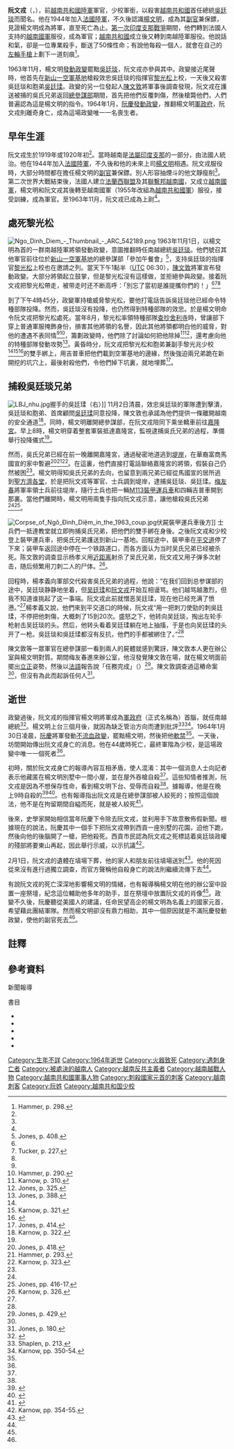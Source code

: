 {{Infobox military person
|name=阮文戎<br/>Nguyễn Văn Nhung
|born=1919年或1920年
|birth_place={{French Indochina}}
|died={{Death date|1964|1|31}}
|image= 
|death_place= {{South Vietnam}}[[胡志明市|西貢]]
|nationality= {{French Indochina}}（至1949年）<br>{{flag|State of Vietnam}}（1949－1955）<br>{{RVN}}（1955－1964）
|nickname=
|allegiance={{RVN}}
|branch={{Army|France|name=法國陸軍}}<br>{{Army|State of Vietnam|name=越南國軍}}<br>{{ARVN}}
|serviceyears=1944年－1963年
|rank=[[少校|少校]]
|commands=
|unit=
|battles=[[第一次印度支那戰爭|第一次印度支那戰爭]]<br>[[捕殺吳廷琰|吳廷琰、吳廷瑈]]、[[黎光松|黎光松]]之死
|laterwork=[[楊文明|楊文明]]將軍的副官兼保鏢，殺害50人的專業殺手
}}
'''阮文戎'''（{{vie|qn=Nguyễn Văn Nhung}}，{{bd||1919年或1920年|1964年|1月31日|catIdx=Nhung, Nguyễn Văn}}），前[[越南共和國陸軍|越南共和國陸軍]]軍官，少校軍銜，以殺害[[越南共和國|越南共和國]]首任總統[[吳廷琰|吳廷琰]]而聞名。他在1944年加入[[法國陸軍|法國陸軍]]，不久後認識[[楊文明|楊文明]]，成為其[[副官|副官]]兼保鏢，見證楊文明成為將軍，直至死亡為止。[[第一次印度支那戰爭|第一次印度支那戰爭]]期間，他們轉到法國人支持的[[越南國軍|越南國軍]]服役，成為軍官；[[越南共和國|越南共和國]]成立後又轉到南越陸軍服役。他說話和氣，卻是一位專業殺手，斷送了50條性命；有說他每殺一個人，就會在自己的[[左輪手槍|左輪手槍]]上劃下一道刻痕<ref group="註">Hammer, p. 298.</ref>。

1963年11月，楊文明[[1963年南越政變|發動政變]]罷黜[[吳廷琰|吳廷琰]]，阮文戎亦參與其中。政變接近尾聲時，他首先在[[新山一空軍基地|新山一空軍基地]]槍殺效忠吳廷琰的{{en-link|越南共和國陸軍特種部隊|Army of the Republic of Vietnam Special Forces|特種部隊}}指揮官[[黎光松|黎光松]]上校，一天後又殺害吳廷琰和胞弟[[吳廷瑈|吳廷瑈]]。政變的另一位發起人[[陳文敦|陳文敦]]將軍事後調查發現，阮文戎在護送被捕的吳氏兄弟返回[[越南共和國軍總參謀部|總參謀部]]期間，首先把他們反覆刺傷，然後槍斃他們，人們普遍認為這是楊文明的指令。1964年1月，[[阮慶|阮慶]][[1964年1月南越政變|發動政變]]，推翻楊文明[[軍政府|軍政府]]，阮文戎則離奇身亡，成為這場政變唯一一名喪生者。

== 早年生涯 ==
阮文戎生於1919年或1920年初<ref name=n1/>。當時越南是[[法屬印度支那|法屬印度支那]]的一部分，由法國人統治。他在1944年加入[[法國陸軍|法國陸軍]]，不久後和他的未來上司[[楊文明|楊文明]]相遇。阮文戎服役時，大部分時間都在擔任楊文明的[[侍從官|副官]]兼保鏢。別人形容抽煙斗的他文靜瘦削<ref name=n1/>。第二次世界大戰結束後，法國人建立[[法蘭西聯盟|法蘭西聯盟]]及其[[聯繫邦|聯繫邦]][[越南國|越南國]]，又成立[[越南國軍|越南國軍]]，楊文明和阮文戎其後轉至越南國軍（1955年改組為[[越南共和國軍|越南共和國軍]]）服役，接受訓練，成為軍官。至1963年11月，阮文戎已成為上尉<ref name=n1/>。

== 處死黎光松 ==
[[File:Ngo_Dinh_Diem_-_Thumbnail_-_ARC_542189.png|thumb]]
1963年11月1日，以楊文明為首的一群南越陸軍將領發動政變，意圖推翻時任南越總統[[吳廷琰|吳廷琰]]。他們號召其他軍官前往位於[[新山一空軍基地|新山一空軍基地]]的總參謀部「參加午餐會」<ref group="註" name="j408">Jones, p. 408.</ref>，支持吳廷琰的{{en-link|越南共和國陸軍特種部隊|Army of the Republic of Vietnam Special Forces|南越特種部隊}}指揮官[[黎光松|黎光松]]上校也在邀請之列。當天下午1點半（[[UTC|UTC]] 06:30），[[陳文敦|陳文敦]]將軍宣布發動政變。大部分將領起立鼓掌，但是黎光松沒有這樣做，並拒絕參與政變。接着阮文戎把黎光松帶走，被带走时还不断高呼：「別忘了當初是誰提攜你們的！」<ref  group="註" name="j408"/><ref group="註" name="encyc">Tucker, p. 227.</ref><ref group="註" name="ks"/>

到了下午4時45分，政變軍持槍威脅黎光松，要他打電話告訴吳廷琰他已經命令特種部隊投降。然而，吳廷琰沒有投降，也仍然得到特種部隊的效忠。於是楊文明命令阮文戎把黎光松處死。當年8月，黎光松率領特種部隊[[查抄舍利寺|查抄舍利寺]]時，曾讓部下穿上普通軍服掩飾身份，損害其他將領的名譽，因此其他將領都明白他的威脅，對他的遭遇不表同情<ref group="註" name="j414"/><ref group="註">Hammer, p. 290.</ref>，籌劃政變時，他們除了討論如何把他除掉<ref group="註">Karnow, p. 310.</ref><ref group="註">Jones, p. 325.</ref>，還考慮向他的特種部隊發動攻勢<ref group="註">Jones, p. 388.</ref>。黃昏時分，阮文戎把黎光松和胞弟兼副手黎光兆少校<ref group="註" name="encyc"/><ref group="註" name="ks">Karnow, p. 321.</ref><ref>{{cite web|author=Nguyễn Hồng Lam|title=Bóng ma sống của viên tư lệnh|url=http://www.cand.com.vn/News/PrintView.aspx?ID=112626|publisher=CAND Online|accessdate=2013-08-25|archive-date=2013-12-06|archive-url=https://web.archive.org/web/20131206070546/http://www.cand.com.vn/News/PrintView.aspx?ID=112626|dead-url=no}}</ref>的雙手綁上，用吉普車把他們載到空軍基地的邊緣，然後強迫兩兄弟跪在新開挖的坑穴上，最後射殺他們，令他們掉下坑裏，就地埋葬<ref group="註" name="j414">Jones, p. 414.</ref>。

== 捕殺吳廷琰兄弟 ==
{{see also|1963年南越政變|吳廷琰之死}}
[[File:LBJ_nhu.jpg|thumb]]握手的吳廷瑈（右）]]
11月2日清晨，效忠吳廷琰的軍隊遭到擊潰，吳廷琰和胞弟、首席顧問[[吳廷瑈|吳廷瑈]]同意投降，陳文敦也承諾為他們提供一條離開越南的安全通道<ref group="註">Karnow, p. 322.</ref>。同時，楊文明離開總參謀部，在阮文戎陪同下乘坐轎車前往[[胡志明市博物館|嘉隆宮]]。早上8時，楊文明穿着整套軍裝抵達嘉隆宮，監視逮捕吳氏兄弟的過程，準備舉行投降儀式<ref group="註" name="j418"/>。

然而，吳氏兄弟已經在前一晚離開嘉隆宮，通過秘密地道逃到[[堤岸|堤岸]]，在華裔富商馬國宣的家中暫避<ref group="註" name="j418">Jones, p. 418.</ref><ref group="註">Hammer, p. 293.</ref><ref group="註" name="k323">Karnow, p. 323.</ref>。在這裏，他們直接打電話聯絡嘉隆宮的將領，假裝自己仍然被困<ref group="註" name="k323"/>。楊文明得知吳氏兄弟的去向，也留意到兩兄弟已經從馬國宣的居所逃到[[聖方濟各天主堂_(胡志明市)|聖方濟各堂]]，於是把阮文戎等軍官、士兵調到堤岸，逮捕吳廷琰、吳廷瑈。[[梅友春|梅友春]]將軍率領士兵前往堤岸，隨行士兵也把一輛[[M113裝甲運兵車|M113裝甲運兵車]]和四輛吉普車開到那裏。當他們離開時，楊文明用兩隻手指向阮文戎示意，讓他槍殺吳氏兄弟<ref group="註" name="k323"/><ref group="註">Jones, pp. 416-17.</ref>。

[[File:Corpse_of_Ngô_Đình_Diệm_in_the_1963_coup.jpg|right]]伏屍裝甲運兵車後方]]
士兵們一抵達教堂就立即拘捕吳氏兄弟，把他們的雙手綁在身後。之後阮文戎和{{en-link|楊孝義 (軍官)|Duong Hieu Nghia|楊孝義}}少校登上裝甲運兵車，把吳氏兄弟護送到新山一基地。回程途中，裝甲車在[[平交道|平交道]]停了下來；装甲车返回途中停在一个铁路道口，而各方面认为当时吴氏兄弟已经被杀死。陈文敦的调查显示杨孝义用{{en-link|半自動火器|semi-automatic firearm|半自动手枪}}[[近距離平射射程|近距离]]射杀了吴氏兄弟，阮文戎又用子弹多次射击，随后频繁用刀刺二人的尸体。<ref group="註" name="k326">Karnow, p. 326.</ref>。

回程時，楊孝義向軍部交代殺害吳氏兄弟的過程，他說：“在我们回到总参谋部的途中，吴廷琰静静地坐着，但[[吴廷瑈|吴廷瑈]]和[[阮文戎|阮文戎]]开始互相谩骂。他们越骂越激烈，但我不知道谁挑起了这一事端。阮文戎此前就憎恶吴廷瑈，现在他已经充满了愤懑。”<ref group="註" name="j429"/>楊孝義又說，他們來到平交道口的時候，阮文戎“用一把刺刀使勁的刺吳廷瑈，不停把他刺傷，大概刺了15到20次。盛怒之下，他转向吴廷琰，掏出左轮手枪射击吴廷琰的头。然后，他转头看着吴廷瑈躺在地上抽搐，于是也向吴廷瑈的头开了一枪。吳廷琰和吳廷瑈都沒有反抗，他們的手都被綁住了。”<ref group="註" name="j429"/> 

陳文敦等一眾軍官在總參謀部一看到兩人的屍體就感到驚訝，陳文敦本人更在辦公室與楊文明對質。期間梅友春進來辦公室，他沒發覺陳文敦在場，就在楊文明面前擺出[[立正|立正]]姿勢，然後以[[法語|法語]]報告說「任務完成」（{{lang|fr|''Mission accomplie''}}）<ref group="註" name="j429">Jones, p. 429.</ref>。陳文敦調查過這樁命案<ref group="註" name="k326"/>，但沒有為此而起訴任何人<ref group="註">Jones, p. 180.</ref>。

== 逝世 ==
政變過後，阮文戎的指揮官楊文明將軍成為[[軍政府|軍政府]]（正式名稱為{{vi-link|軍事革命委員會 (1963年)|Hội đồng Quân nhân Cách mạng (Việt Nam, 1963)|軍事革命委員會}}）首腦，就任南越總統<ref name="pp">{{cite book|title=The Overthrow of Ngo Dinh Diem, May–November, 1963|series=''[[五角大樓文件|Pentagon Papers]]''|publisher=[[丹尼爾·艾爾斯伯格|Daniel Ellsberg]]|url=http://www.mtholyoke.edu/acad/intrel/pentagon2/pent6.htm|pages=201–76|accessdate=2008-06-10|archive-date=2008-04-24|archive-url=https://web.archive.org/web/20080424035939/http://www.mtholyoke.edu/acad/intrel/pentagon2/pent6.htm|dead-url=yes}}</ref>。楊文明上台三個月後，就因為缺乏管治方向而遭到批評<ref group="註">Shaplen, p. 213.</ref><ref group="註" name=k>Karnow, pp. 350-54.</ref>。1964年1月30日凌晨，[[阮慶|阮慶]]將軍發動[[1964年1月南越政變|不流血政變]]，罷黜楊文明，然後把他[[軟禁|軟禁]]<ref group="註" name=k/>。一天後，坊間開始傳出阮文戎身亡的消息。他在44歲時死亡，最終軍階為少校，是這場政變中唯一一個死者<ref name=n1/>。

初時，關於阮文戎身亡的報導內容互相矛盾，使人混淆：其中一個消息人士向記者表示他藏匿在楊文明別墅中一間小屋，並在屋外吞槍自殺<ref name=n1/>。這些知情者推測，阮文戎是因為不想保存性命，看到楊文明下台、受辱而自殺<ref name=n1/>。據報導，他是在晚上9時自殺的<ref name=n3>{{cite news|author=Grose, Peter|work=[[The_New_York_Times|The New York Times]]|date=1964-09-04|title=Crisis in Vietnam: How It Developed|page=1}}</ref><ref name=n4>{{cite news|author=Butterfield, Fox|work=[[The_New_York_Times|The New York Times]]|date=1971-11-04|title=Man Who Sheltered Diem Recounts '63 Episode|page=5}}</ref>。也有報導指出阮文戎是在總參謀部被人絞死的；按照這個說法，他不是在拘留期間自縊而死，就是被人絞死<ref name=n5>{{cite news|author=Shaplen, Robert|work=[[The_New_York_Times|The New York Times]]|date=1972-05-14|title=The Cult of Diem|page=SM16}}</ref>。

後來，史學家開始相信當年阮慶下令除去阮文戎，並利用手下故意散佈假新聞。根據現在的說法，阮慶其中一個手下把阮文戎帶到西貢一座別墅的花園，迫他下跪，然後向他的後腦開了一槍，把他殺死。西貢市民認為阮文戎之死標誌着吳廷琰政權的殘部將要東山再起，因此舉行示威，以示抗議<ref group="註" name="d">Karnow, pp. 354-55.</ref>。

2月1日，阮文戎的遺體在墳場下葬，他的家人和朋友前往墳場送別<ref name=n1>{{cite news|author=Grose, Peter|work=[[The_New_York_Times|The New York Times]]|date=1964-02-02|title=Diem's death laid to Saigon Major|page=14}}</ref>。他的死因從來沒有進行過獨立調查，而官方聲稱他自殺身亡的說法則繼續流傳下去<ref name=n4/>。

有說阮文戎的死亡深深地影響楊文明的情緒，也有報導稱楊文明在他的辦公室中設置一座祭壇，紀念這位輔助他多年的助手，並在祭壇中放置阮文戎的肖像<ref name=n3/>。政變不久後，阮慶聽從美國人的建議，任命民望高企的楊文明為名義上的國家元首，希望藉此團結軍隊。然而楊文明卻沒有鼎力相助，其中一個原因就是不滿阮慶發動政變，使他的副官死去<ref name=n3/>。

== 註釋 ==
{{Reflist|group=註|3}}

==參考資料==
;新聞報導
{{Reflist}}

;書目
{{refbegin}}
*{{cite book| title=A Death in November| url=https://archive.org/details/deathinnovembera0000hamm|first=Ellen J.|last=Hammer| year=1987 |publisher=E. P. Dutton|isbn=0-525-24210-4|location=New York City, New York}}
*{{cite book| first=Howard |last=Jones| year=2003| title= Death of a Generation| publisher=Oxford University Press| isbn=0-19-505286-2|location=New York City, New York}}
*{{cite book| title=Vietnam: A history| url=https://archive.org/details/vietnamhistory0000karn_t5l4| first=Stanley |last=Karnow | year=1997 |publisher=Penguin Books | isbn=0-670-84218-4|location=New York City, New York}}
*{{cite book|first=Robert |last=Shaplen| title=The lost revolution: Vietnam 1945–1965 | year=1965 |publisher=André Deutsch |location=London}}
*{{cite book|title=Encyclopedia of the Vietnam War| first= Spencer C. |last=Tucker |year=2000 |publisher=ABC-CLIO| isbn=1-57607-040-9 |location=Santa Barbara, California}}
{{refend}}

{{越南共和國軍}}

{{DEFAULTSORT:Nhung, Nguyễn Văn}}
[[Category:生年不詳|Category:生年不詳]]
[[Category:1964年逝世|Category:1964年逝世]]
[[Category:火器致死|Category:火器致死]]
[[Category:遇刺身亡者|Category:遇刺身亡者]]
[[Category:被處決的越南人|Category:被處決的越南人]]
[[Category:越南反共主義者|Category:越南反共主義者]]
[[Category:越南越戰人物|Category:越南越戰人物]]
[[Category:越南共和國軍事人物|Category:越南共和國軍事人物]]
[[Category:刺殺國家元首的刺客|Category:刺殺國家元首的刺客]]
[[Category:越南刺客|Category:越南刺客]]
[[Category:阮姓|Category:阮姓]]
[[Category:越南共和国少校|Category:越南共和国少校]]

{{Good article}}